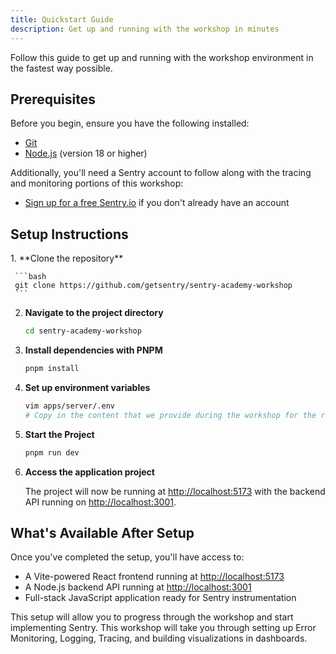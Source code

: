 ```yaml
---
title: Quickstart Guide
description: Get up and running with the workshop in minutes
---
```



Follow this guide to get up and running with the workshop environment in the fastest way possible.

## Prerequisites

Before you begin, ensure you have the following installed:

- [Git](https://git-scm.com/downloads)
- [Node.js](https://nodejs.org/) (version 18 or higher)

Additionally, you'll need a Sentry account to follow along with the tracing and monitoring portions of this workshop:
- [Sign up for a free Sentry.io](https://sentry.io/signup/) if you don't already have an account

## Setup Instructions

<Steps>
  1. **Clone the repository**

     ```bash
     git clone https://github.com/getsentry/sentry-academy-workshop
     ```

  2. **Navigate to the project directory**

     ```bash
     cd sentry-academy-workshop
     ```

  3. **Install dependencies with PNPM**

     ```bash
     pnpm install
     ```

  4. **Set up environment variables**

     ```bash
     vim apps/server/.env
     # Copy in the content that we provide during the workshop for the read-only account
     ```

  5. **Start the Project**

     ```bash
     pnpm run dev
     ```

  6. **Access the application project**

     The project will now be running at [http://localhost:5173](http://localhost:5173) with the backend API running on [http://localhost:3001](http://localhost:3001).
</Steps>

## What's Available After Setup

Once you've completed the setup, you'll have access to:

- A Vite-powered React frontend running at [http://localhost:5173](http://localhost:5173)
- A Node.js backend API running at [http://localhost:3001](http://localhost:3001)
- Full-stack JavaScript application ready for Sentry instrumentation

This setup will allow you to progress through the workshop and start implementing Sentry. This workshop will take you through setting up Error Monitoring, Logging, Tracing, and building visualizations in dashboards.